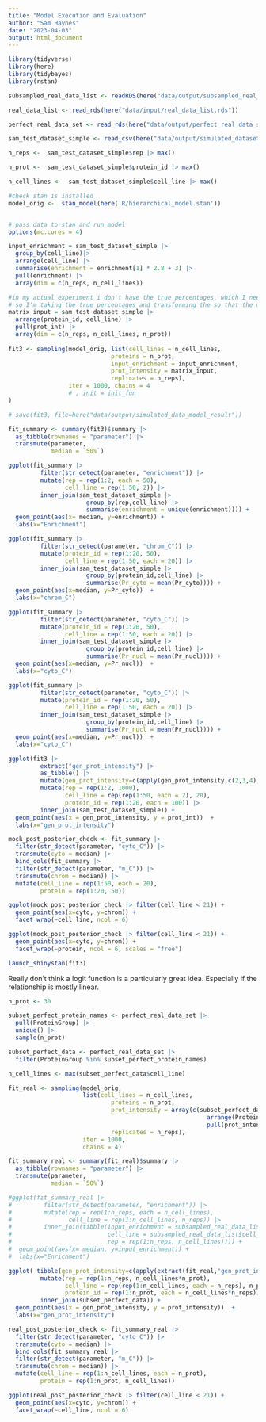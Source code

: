 ```yaml
---
title: "Model Execution and Evaluation"
author: "Sam Haynes"
date: "2023-04-03"
output: html_document
---
```


```r
library(tidyverse)
library(here)
library(tidybayes)
library(rstan)

subsampled_real_data_list <- readRDS(here("data/output/subsampled_real_data_list.rds"))

real_data_list <- read_rds(here("data/input/real_data_list.rds"))

perfect_real_data_set <- read_rds(here("data/output/perfect_real_data_set.rds"))

sam_test_dataset_simple <- read_csv(here("data/output/simulated_dataset.csv"))

n_reps <-  sam_test_dataset_simple$rep |> max()

n_prot <-  sam_test_dataset_simple$protein_id |> max()

n_cell_lines <-  sam_test_dataset_simple$cell_line |> max()

#check stan is installed
model_orig <-  stan_model(here('R/hierarchical_model.stan'))


# pass data to stan and run model
options(mc.cores = 4)
```

```r


input_enrichment = sam_test_dataset_simple |>
  group_by(cell_line)|>
  arrange(cell_line) |>
  summarise(enrichment = enrichment[1] * 2.8 + 3) |>
  pull(enrichment) |>
  array(dim = c(n_reps, n_cell_lines))

#in my actual experiment i don't have the true percentages, which I need to estimate
# so I'm taking the true percentages and transforming the so that the model needs to find the original percentages of the simulation
matrix_input = sam_test_dataset_simple |>
  arrange(protein_id, cell_line) |>
  pull(prot_int) |>
  array(dim = c(n_reps, n_cell_lines, n_prot))
  
fit3 <- sampling(model_orig, list(cell_lines = n_cell_lines,
                             proteins = n_prot,
                             input_enrichment = input_enrichment,
                             prot_intensity = matrix_input,
                             replicates = n_reps), 
                 iter = 1000, chains = 4
                 # , init = init_fun
)

# save(fit3, file=here("data/output/simulated_data_model_result"))
```

```r
fit_summary <- summary(fit3)$summary |> 
  as_tibble(rownames = "parameter") |>
  transmute(parameter,
            median = `50%`)

ggplot(fit_summary |> 
         filter(str_detect(parameter, "enrichment")) |>
         mutate(rep = rep(1:2, each = 50),
                cell_line = rep(1:50, 2)) |>
         inner_join(sam_test_dataset_simple |> 
                      group_by(rep,cell_line) |> 
                      summarise(enrichment = unique(enrichment)))) +
  geom_point(aes(x= median, y=enrichment)) +
  labs(x="Enrichment")

ggplot(fit_summary |> 
         filter(str_detect(parameter, "chrom_C")) |>
         mutate(protein_id = rep(1:20, 50),
                cell_line = rep(1:50, each = 20)) |>
         inner_join(sam_test_dataset_simple |> 
                      group_by(protein_id,cell_line) |> 
                      summarise(Pr_cyto = mean(Pr_cyto)))) +
  geom_point(aes(x=median, y=Pr_cyto))  +
  labs(x="chrom_C")

ggplot(fit_summary |> 
         filter(str_detect(parameter, "cyto_C")) |>
         mutate(protein_id = rep(1:20, 50),
                cell_line = rep(1:50, each = 20)) |>
         inner_join(sam_test_dataset_simple |> 
                      group_by(protein_id,cell_line) |> 
                      summarise(Pr_nucl = mean(Pr_nucl)))) +
  geom_point(aes(x=median, y=Pr_nucl))  +
  labs(x="cyto_C")

ggplot(fit_summary |> 
         filter(str_detect(parameter, "cyto_C")) |>
         mutate(protein_id = rep(1:20, 50),
                cell_line = rep(1:50, each = 20)) |>
         inner_join(sam_test_dataset_simple |> 
                      group_by(protein_id,cell_line) |> 
                      summarise(Pr_nucl = mean(Pr_nucl)))) +
  geom_point(aes(x=median, y=Pr_nucl))  +
  labs(x="cyto_C")

ggplot(fit3 |> 
         extract("gen_prot_intensity") |>
         as_tibble() |>
         mutate(gen_prot_intensity=c(apply(gen_prot_intensity,c(2,3,4),median))) |>
         mutate(rep = rep(1:2, 1000),
                cell_line = rep(rep(1:50, each = 2), 20),
                protein_id = rep(1:20, each = 100)) |>
         inner_join(sam_test_dataset_simple)) +
  geom_point(aes(x = gen_prot_intensity, y = prot_int))  +
  labs(x="gen_prot_intensity")

mock_post_posterior_check <- fit_summary |> 
  filter(str_detect(parameter, "cyto_C")) |>
  transmute(cyto = median) |>
  bind_cols(fit_summary |> 
  filter(str_detect(parameter, "m_C")) |>
  transmute(chrom = median)) |>
  mutate(cell_line = rep(1:50, each = 20),
         protein = rep(1:20, 50))

ggplot(mock_post_posterior_check |> filter(cell_line < 21)) +
  geom_point(aes(x=cyto, y=chrom)) +
  facet_wrap(~cell_line, ncol = 6)

ggplot(mock_post_posterior_check |> filter(cell_line < 21)) +
  geom_point(aes(x=cyto, y=chrom)) +
  facet_wrap(~protein, ncol = 6, scales = "free")

```

```r
launch_shinystan(fit3)
```

Really don't think a logit function is a particularly great idea. Especially if the relationship is mostly linear.

```r
n_prot <- 30

subset_perfect_protein_names <- perfect_real_data_set |> 
  pull(ProteinGroup) |>
  unique() |>
  sample(n_prot)

subset_perfect_data <- perfect_real_data_set |> 
  filter(ProteinGroup %in% subset_perfect_protein_names)

n_cell_lines <- max(subset_perfect_data$cell_line)

fit_real <- sampling(model_orig,
                     list(cell_lines = n_cell_lines,
                             proteins = n_prot,
                             prot_intensity = array(c(subset_perfect_data|>
                                                        arrange(ProteinGroup, rep, n_cell_lines) |>
                                                        pull(prot_intensity)), dim = c(n_reps,n_cell_lines,n_prot)),
                             replicates = n_reps),
                     iter = 1000,
                     chains = 4)


```

```r

fit_summary_real <- summary(fit_real)$summary |> 
  as_tibble(rownames = "parameter") |>
  transmute(parameter,
            median = `50%`)

#ggplot(fit_summary_real |> 
#         filter(str_detect(parameter, "enrichment")) |>
#         mutate(rep = rep(1:n_reps, each = n_cell_lines),
#                cell_line = rep(1:n_cell_lines, n_reps)) |>
#         inner_join(tibble(input_enrichment = subsampled_real_data_list$input_enrichment,
#                           cell_line = subsampled_real_data_list$cell_line,
#                           rep = rep(1:n_reps, n_cell_lines)))) +
#  geom_point(aes(x= median, y=input_enrichment)) +
#  labs(x="Enrichment")

ggplot( tibble(gen_prot_intensity=c(apply(extract(fit_real,"gen_prot_intensity")$gen_prot_intensity,c(2,3,4),median))) |>
         mutate(rep = rep(1:n_reps, n_cell_lines*n_prot),
                cell_line = rep(rep(1:n_cell_lines, each = n_reps), n_prot),
                protein_id = rep(1:n_prot, each = n_cell_lines*n_reps)) |>
         inner_join(subset_perfect_data)) +
  geom_point(aes(x = gen_prot_intensity, y = prot_intensity))  +
  labs(x="gen_prot_intensity")

real_post_posterior_check <- fit_summary_real |> 
  filter(str_detect(parameter, "cyto_C")) |>
  transmute(cyto = median) |>
  bind_cols(fit_summary_real |> 
  filter(str_detect(parameter, "m_C")) |>
  transmute(chrom = median)) |>
  mutate(cell_line = rep(1:n_cell_lines, each = n_prot),
         protein = rep(1:n_prot, n_cell_lines))

ggplot(real_post_posterior_check |> filter(cell_line < 21)) +
  geom_point(aes(x=cyto, y=chrom)) +
  facet_wrap(~cell_line, ncol = 6)
```